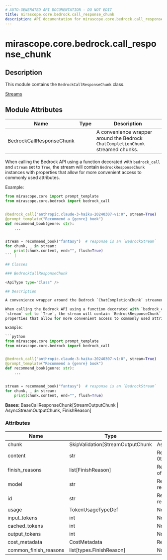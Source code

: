 ```yaml
---
# AUTO-GENERATED API DOCUMENTATION - DO NOT EDIT
title: mirascope.core.bedrock.call_response_chunk
description: API documentation for mirascope.core.bedrock.call_response_chunk
---
```


# mirascope.core.bedrock.call_response_chunk

<ApiType type="Module" />

## Description

This module contains the `BedrockCallResponseChunk` class.

<Info title="Usage">

[Streams](/docs/mirascope/learn/streams#handling-streamed-responses)

</Info>

## Module Attributes

| Name | Type | Description |
| ---- | ---- | ----------- |
| BedrockCallResponseChunk |  | A convenience wrapper around the Bedrock `ChatCompletionChunk` streamed chunks.

When calling the Bedrock API using a function decorated with `bedrock_call` and
`stream` set to `True`, the stream will contain `BedrockResponseChunk` instances with
properties that allow for more convenient access to commonly used attributes.

Example:

```python
from mirascope.core import prompt_template
from mirascope.core.bedrock import bedrock_call


@bedrock_call("anthropic.claude-3-haiku-20240307-v1:0", stream=True)
@prompt_template("Recommend a {genre} book")
def recommend_book(genre: str):
    ...


stream = recommend_book("fantasy")  # response is an `BedrockStream`
for chunk, _ in stream:
    print(chunk.content, end="", flush=True)
``` |

## Classes

### BedrockCallResponseChunk

<ApiType type="Class" />

## Description

A convenience wrapper around the Bedrock `ChatCompletionChunk` streamed chunks.

When calling the Bedrock API using a function decorated with `bedrock_call` and
`stream` set to `True`, the stream will contain `BedrockResponseChunk` instances with
properties that allow for more convenient access to commonly used attributes.

Example:

```python
from mirascope.core import prompt_template
from mirascope.core.bedrock import bedrock_call


@bedrock_call("anthropic.claude-3-haiku-20240307-v1:0", stream=True)
@prompt_template("Recommend a {genre} book")
def recommend_book(genre: str):
    ...


stream = recommend_book("fantasy")  # response is an `BedrockStream`
for chunk, _ in stream:
    print(chunk.content, end="", flush=True)
```

**Bases:** BaseCallResponseChunk[StreamOutputChunk | AsyncStreamOutputChunk, FinishReason]

### Attributes

| Name | Type | Description |
| ---- | ---- | ----------- |
| chunk | SkipValidation[StreamOutputChunk | AsyncStreamOutputChunk] |  |
| content | str | Returns the content for the 0th choice delta. |
| finish_reasons | list[FinishReason] | Returns the finish reasons of the response. |
| model | str | Returns the name of the response model. |
| id | str | Returns the id of the response. |
| usage | TokenUsageTypeDef | None | Returns the usage of the chat completion. |
| input_tokens | int | None | Returns the number of input tokens. |
| cached_tokens | int | None | Returns the number of cached tokens. |
| output_tokens | int | None | Returns the number of output tokens. |
| cost_metadata | CostMetadata | Returns the cost metadata. |
| common_finish_reasons | list[types.FinishReason] | None |  |



